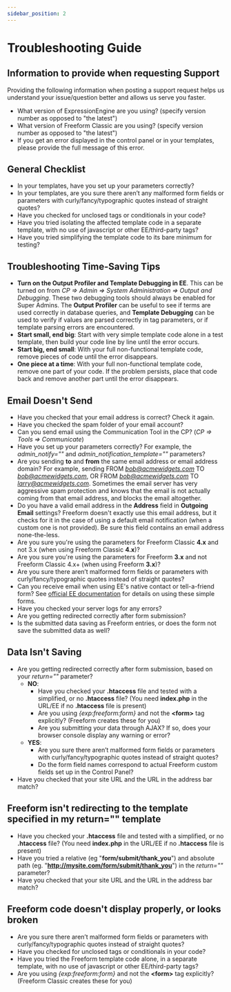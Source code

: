 ```yaml
---
sidebar_position: 2
---
```


# Troubleshooting Guide

## Information to provide when requesting Support

Providing the following information when posting a support request helps us understand your issue/question better and allows us serve you faster.

- What version of ExpressionEngine are you using? (specify version number as opposed to "the latest")
- What version of Freeform Classic are you using? (specify version number as opposed to "the latest")
- If you get an error displayed in the control panel or in your templates, please provide the full message of this error.

## General Checklist

- In your templates, have you set up your parameters correctly?
- In your templates, are you sure there aren’t any malformed form fields or parameters with curly/fancy/typographic quotes instead of straight quotes?
- Have you checked for unclosed tags or conditionals in your code?
- Have you tried isolating the affected template code in a separate template, with no use of javascript or other EE/third-party tags?
- Have you tried simplifying the template code to its bare minimum for testing?

## Troubleshooting Time-Saving Tips

- **Turn on the Output Profiler and Template Debugging in EE**. This can be turned on from _CP => Admin => System Administration => Output and Debugging_. These two debugging tools should always be enabled for Super Admins. The **Output Profiler** can be useful to see if terms are used correctly in database queries, and **Template Debugging** can be used to verify if values are parsed correctly in tag parameters, or if template parsing errors are encountered.
- **Start small, end big**: Start with very simple template code alone in a test template, then build your code line by line until the error occurs.
- **Start big, end small**: With your full non-functional template code, remove pieces of code until the error disappears.
- **One piece at a time**: With your full non-functional template code, remove one part of your code. If the problem persists, place that code back and remove another part until the error disappears.

## Email Doesn't Send

- Have you checked that your email address is correct? Check it again.
- Have you checked the spam folder of your email account?
- Can you send email using the Communication Tool in the CP? (_CP => Tools => Communicate_)
- Have you set up your parameters correctly? For example, the _admin_notify=""_ and _admin_notification_template=""_ parameters?
- Are you sending **to** and **from** the same email address or email address domain? For example, sending FROM *bob@acmewidgets.com* TO *bob@acmewidgets.com*, OR FROM *bob@acmewidgets.com* TO *larry@acmewidgets.com*. Sometimes the email server has very aggressive spam protection and knows that the email is not actually coming from that email address, and blocks the email altogether.
- Do you have a valid email address in the **Address** field in **Outgoing Email** settings? Freeform doesn't exactly use this email address, but it checks for it in the case of using a default email notification (when a custom one is not provided). Be sure this field contains an email address none-the-less.
- Are you sure you're using the parameters for Freeform Classic **4.x** and not 3.x (when using Freeform Classic **4.x**)?
- Are you sure you're using the parameters for Freeform **3.x** and not Freeform Classic 4.x+ (when using Freeform **3.x**)?
- Are you sure there aren’t malformed form fields or parameters with curly/fancy/typographic quotes instead of straight quotes?
- Can you receive email when using EE's native contact or tell-a-friend form? See [official EE documentation](https://docs.expressionengine.com/v4/add-ons/email/contact_form.html) for details on using these simple forms.
- Have you checked your server logs for any errors?
- Are you getting redirected correctly after form submission?
- Is the submitted data saving as Freeform entries, or does the form not save the submitted data as well?

## Data Isn't Saving

- Are you getting redirected correctly after form submission, based on your _return=""_ parameter?
  - **NO**:
    - Have you checked your **.htaccess** file and tested with a simplified, or no **.htaccess** file? (You need **index.php** in the URL/EE if no **.htaccess** file is present)
    - Are you using _\{exp:freeform:form}_ and not the **&lt;form&gt;** tag explicitly? (Freeform creates these for you)
    - Are you submitting your data through AJAX? If so, does your browser console display any warning or error?
  - **YES**:
    - Are you sure there aren’t malformed form fields or parameters with curly/fancy/typographic quotes instead of straight quotes?
    - Do the form field names correspond to actual Freeform custom fields set up in the Control Panel?
- Have you checked that your site URL and the URL in the address bar match?

## Freeform isn't redirecting to the template specified in my return="" template

- Have you checked your **.htaccess** file and tested with a simplified, or no **.htaccess** file? (You need **index.php** in the URL/EE if no **.htaccess** file is present)
- Have you tried a relative (eg "**form/submit/thank_you**") and absolute path (eg. "**http://mysite.com/form/submit/thank_you**") in the _return=""_ parameter?
- Have you checked that your site URL and the URL in the address bar match?

## Freeform code doesn't display properly, or looks broken

- Are you sure there aren’t malformed form fields or parameters with curly/fancy/typographic quotes instead of straight quotes?
- Have you checked for unclosed tags or conditionals in your code?
- Have you tried the Freeform template code alone, in a separate template, with no use of javascript or other EE/third-party tags?
- Are you using _\{exp:freeform:form}_ and not the **&lt;form&gt;** tag explicitly? (Freeform Classic creates these for you)
